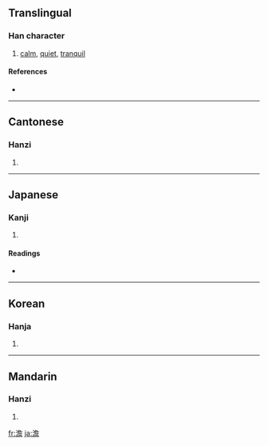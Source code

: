 {{see|淡}}
==Translingual==

===Han character===
{{Han char|rn=85|rad=水|as=13|sn=16|four=3716<sub>1</sub>|canj=水弓金口 (ENCR)}}

# [[calm]], [[quiet]], [[tranquil]]

====References====
* {{Han ref|kx=0653.360|dkj=18421|dj=1064.010|hdz=31762.010|uh=6FB9|ud=28601|bh=BF46|bd=48966}}

----

==Cantonese==

===Hanzi===
{{yue-hanzi|jyut=|y=daam6, taam4}}

# {{defn|Cantonese}}

----

==Japanese==

===Kanji===
{{ja-kanji|grade=|rs=水13}}

# {{defn|Japanese}}

====Readings====
* {{ja-readings|on=[[たん]] (tan), [[せん]] (sen)|kun=[[あわい]] (awai)}}

----

==Korean==

===Hanja===
{{ko-hanja|hangeul=담|eumhun=|rv=dam|mr=tam|y=tam}}

# {{defn|Korean}}

----

==Mandarin==

===Hanzi===
{{cmn-hanzi|pin=[[dàn]] ([[dan4]])|wg=tan<sup>4</sup>}}

# {{defn|Mandarin}}

[[fr:澹]]
[[ja:澹]]